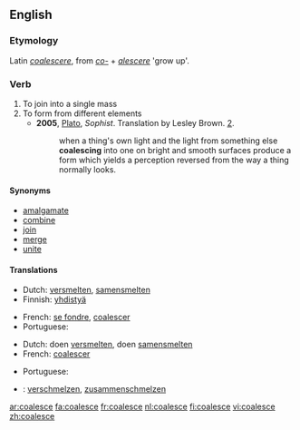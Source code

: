 ==English==

===Etymology===
Latin ''[[coalescere]]'', from ''[[co-]]'' + ''[[alescere]]'' 'grow up'.

===Verb===
{{en-verb|coalesc|ing}}

# To join into a single mass
# To form from different elements
#* '''2005''', [[w:Plato|Plato]], ''Sophist''.  Translation by Lesley Brown. [[w:Stephanus pagination|2]].
#*: when a thing's own light and the light from something else '''coalescing''' into one on bright and smooth surfaces produce a form which yields a perception reversed from the way a thing normally looks.

====Synonyms====
*[[amalgamate]]
*[[combine]]
*[[join]]
*[[merge]]
*[[unite]]

====Translations====
{{trans-top|to join into a single mass}}
*Dutch: [[versmelten]], [[samensmelten]]
*Finnish: [[yhdistyä]]
{{trans-mid}}
*French: [[se fondre]], [[coalescer]]
*Portuguese: {{t-|pt|coalescer}}
{{trans-bottom}}

{{trans-top|to form from different elements}}
*Dutch: doen [[versmelten]], doen [[samensmelten]]
*French: [[coalescer]]
{{trans-mid}}
*Portuguese: {{t-|pt|coalescer}}
{{trans-bottom}}

{{checktrans}}
*{{ttbc|German}}: [[verschmelzen]], [[zusammenschmelzen]]

[[ar:coalesce]]
[[fa:coalesce]]
[[fr:coalesce]]
[[nl:coalesce]]
[[fi:coalesce]]
[[vi:coalesce]]
[[zh:coalesce]]